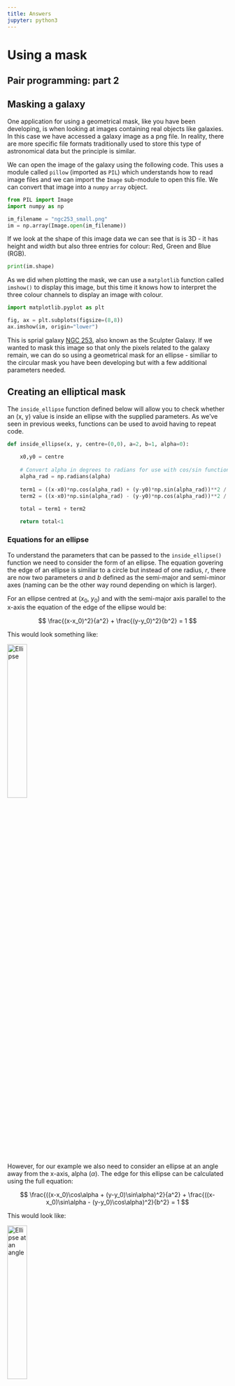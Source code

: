 ```yaml
---
title: Answers
jupyter: python3
---
```


# Using a mask

## Pair programming: part 2


## Masking a galaxy

One application for using a geometrical mask, like you have been developing, is when looking at images containing real objects like galaxies. In this case we have accessed a galaxy image as a png file. In reality, there are more specific file formats traditionally used to store this type of astronomical data but the principle is similar.

We can open the image of the galaxy using the following code. This uses a module called `pillow` (imported as `PIL`) which understands how to read image files and we can import the `Image` sub-module to open this file. We can convert that image into a `numpy` `array` object.

```python
from PIL import Image
import numpy as np

im_filename = "ngc253_small.png"
im = np.array(Image.open(im_filename))
```

If we look at the shape of this image data we can see that is is 3D - it has height and width but also three entries for colour: Red, Green and Blue (RGB).

```python
print(im.shape)
```

As we did when plotting the mask, we can use a `matplotlib` function called `imshow()` to display this image, but this time it knows how to interpret the three colour channels to display an image with colour.

```python
import matplotlib.pyplot as plt

fig, ax = plt.subplots(figsize=(8,8))
ax.imshow(im, origin="lower")
```

This is sprial galaxy [NGC 253](https://www.eso.org/public/images/eso0902a/), also known as the Sculpter Galaxy. If we wanted to mask this image so that only the pixels related to the galaxy remain, we can do so using a geometrical mask for an ellipse - similiar to the circular mask you have been developing but with a few additional parameters needed.

## Creating an elliptical mask

The `inside_ellipse` function defined below will allow you to check whether an (x, y) value is inside an ellipse with the supplied parameters. As we've seen in previous weeks, functions can be used to avoid having to repeat code. 

```python
def inside_ellipse(x, y, centre=(0,0), a=2, b=1, alpha=0):
    
    x0,y0 = centre
    
    # Convert alpha in degrees to radians for use with cos/sin function
    alpha_rad = np.radians(alpha)
    
    term1 = ((x-x0)*np.cos(alpha_rad) + (y-y0)*np.sin(alpha_rad))**2 / a**2
    term2 = ((x-x0)*np.sin(alpha_rad) - (y-y0)*np.cos(alpha_rad))**2 / b**2
    
    total = term1 + term2

    return total<1
```

### Equations for an ellipse

To understand the parameters that can be passed to the `inside_ellipse()` function we need to consider the form of an ellipse. The equation govering the edge of an ellipse is similiar to a circle but instead of one radius, $r$, there are now two parameters $a$ and $b$ defined as the semi-major and semi-minor axes (naming can be the other way round depending on which is larger).

For an ellipse centred at ($x_{0}$, $y_{0}$) and with the semi-major axis parallel to the x-axis the equation of the edge of the ellipse would be:

$$ \frac{(x-x_0)^2}{a^2} + \frac{(y-y_0)^2}{b^2} = 1 $$

This would look something like:

<img src="images/Ellipse_illustration_no-angle.png" alt="Ellipse" style="width:30%"/>

However, for our example we also need to consider an ellipse at an angle away from the x-axis, alpha ($\alpha$). The edge for this ellipse can be calculated using the full equation:

$$ \frac{((x-x_0)\cos\alpha + (y-y_0)\sin\alpha)^2}{a^2} + \frac{((x-x_0)\sin\alpha - (y-y_0)\cos\alpha)^2}{b^2} = 1 $$

This would look like:

<img src="images/Ellipse_illustration_with-angle.png" alt="Ellipse at an angle" style="width:30%"/>

The parameters needed to use `inside_ellipse` function are: the centre of the ellipse, the semi-major and semi-minor axes and the angle, $\alpha$. For example:

```python
x1 = 0
y1 = 0
position_is_in_ellipse1 = inside_ellipse(x1, y1, centre=(0, 0), a=2, b=1, alpha=0)
print(f"Is position ({x1}, {y1}) inside the ellipse? {position_is_in_ellipse1}")

x2 = 0
y2 = 4
position_is_in_ellipse2 = inside_ellipse(x2, y2, centre=(0, 0), a=2, b=1, alpha=0)
print(f"Is position ({x2}, {y2}) inside the ellipse? {position_is_in_ellipse2}")
```

---

### Exercise B

For our example of the galaxy the parameters for a suitable ellipse are as follows:

 - centre position $x_0$, $y_0$ at (500, 470)
 - semi-major axis, $a$, of 365
 - semi-minor axis, $b$, of 70
 - angle alpha, $\alpha$, of 38 degrees

1. Use the `inside_ellipse` function to create an elliptical mask which could be used to mask the galaxy image so only the galaxy is included.
2. Apply this mask to each of the (R, G, B) channels of the image `im` (recall this is a 3D `np.array` object). Call the masked image `im_masked`.

As above, you can use the plotting code below which uses the `matplotlib` function `imshow()` to plot the 3D `im_masked` object as a colour image (or to plot a 2D image for one colour channel).

```python
# ADD CODE HERE
rows, cols = np.indices((im.shape[0], im.shape[1]))
centre = (500,470)
a = 365
b = 70
alpha = 33
mask = inside_ellipse (cols, rows, centre, a, b , alpha)

im_masked = im.copy()
im_masked[np.logical_not(mask),:] = 0 # you can use ~ instead of the logical_not function
```

```python
# UNCOMMENT THIS CODE TO PLOT YOUR MASKED IMAGE

import matplotlib.pyplot as plt

fig, ax = plt.subplots(figsize=(8,8))
ax.imshow(im_masked.astype(int),origin="lower")
```

## Calculating the magnitude

Now that we have masked out just the pixels related to the galaxy, one parameter we can derive is to calculate the galaxy brightness for a particular colour. Normally, this would not be done from an RGB image but we can use this to make an approximation.

The magnitude of an object is given by the equation:

$$ m_{AB} = -2.5\log_{10}(f_v) + 8.90 $$

where:
 - $m_{AB}$ is the magnitude (on the AB scale)
 - $f_v$ is the spectral flux density (in units of Jansky, $Jy$)

---

### Exercise C

We can calculate an approximation of the spectral flux density, $f_{v}$, by **summing the pixel values** from our image and by applying a scale factor of $2.8\times10^{-7}$.

From your masked image of the galaxy, and using the details above, calculate an approximation of the magnitude of the Blue channel (the third channel) from this image.

How does this compare to the true value for "B (AB)"? - available here: http://simbad.u-strasbg.fr/simbad/sim-id?Ident=NGC+253&jsessionid=262A420D60A8A4D72D3384528AA0980A.main

Hint:
  - Additional `numpy` functions which will be useful:
    - `sum()` - https://numpy.org/doc/stable/reference/generated/numpy.sum.html
    - `log10()` - https://numpy.org/doc/stable/reference/generated/numpy.log10.html     

```python
# ADD CODE HERE

# Select the third channel (B) and calculate the sum
im_B_channel = im_masked[:, :, 2]
summed_B = np.sum(im_B_channel)

# Apply the scale factor to get approximated flux value
scale_factor = 2.8e-7
flux_scaled_B = summed_B*scale_factor

# Calculate the magnitude using the np.log10 function
magnitude_B = -2.5*np.log10(flux_scaled_B) + 8.90
print(magnitude_B)
```

---

